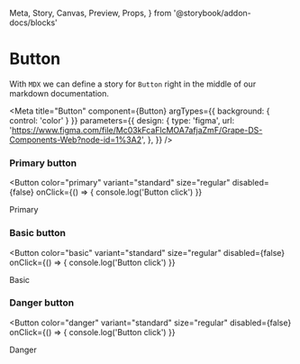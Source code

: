   Meta,
  Story,
  Canvas,
  Preview,
  Props,
} from '@storybook/addon-docs/blocks'

# Button

With `MDX` we can define a story for `Button` right in the middle of our
markdown documentation.

<Meta
  title="Button"
  component={Button}
  argTypes={{ background: { control: 'color' } }}
  parameters={{
    design: {
      type: 'figma',
      url:
        'https://www.figma.com/file/Mc03kFcaFlcMOA7afjaZmF/Grape-DS-Components-Web?node-id=1%3A2',
    },
  }}
/>

### Primary button

<Button
  color="primary"
  variant="standard"
  size="regular"
  disabled={false}
  onClick={() => {
    console.log('Button click')
  }}
>
  Primary
</Button>

### Basic button

<Button
  color="basic"
  variant="standard"
  size="regular"
  disabled={false}
  onClick={() => {
    console.log('Button click')
  }}
>
  Basic
</Button>

### Danger button

<Button
  color="danger"
  variant="standard"
  size="regular"
  disabled={false}
  onClick={() => {
    console.log('Button click')
  }}
>
  Danger
</Button>
